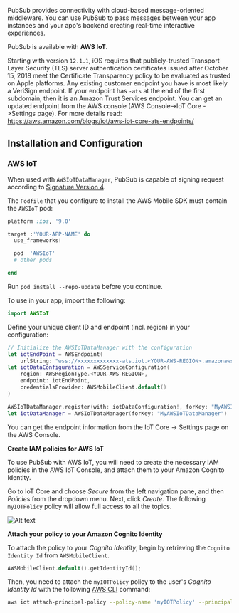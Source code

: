 PubSub provides connectivity with cloud-based message-oriented middleware. You can use PubSub to pass messages between your app instances and your app's backend creating real-time interactive experiences.

PubSub is available with **AWS IoT**. 

<Callout>

Starting with version `12.1.1`, iOS requires that publicly-trusted Transport Layer Security (TLS) server authentication certificates issued after October 15, 2018 meet the Certificate Transparency policy to be evaluated as trusted on Apple platforms. Any existing customer endpoint you have is most likely a VeriSign endpoint. If your endpoint has `-ats` at the end of the first subdomain, then it is an Amazon Trust Services endpoint. You can get an updated endpoint from the AWS console (AWS Console->IoT Core ->Settings page). For more details read: https://aws.amazon.com/blogs/iot/aws-iot-core-ats-endpoints/

</Callout>

## Installation and Configuration

### AWS IoT

When used with `AWSIoTDataManager`, PubSub is capable of signing request according to [Signature Version 4](https://docs.aws.amazon.com/general/latest/gr/signature-version-4.html). 

The `Podfile` that you configure to install the AWS Mobile SDK must contain the `AWSIoT` pod:

```ruby
platform :ios, '9.0'

target :'YOUR-APP-NAME' do
  use_frameworks!

  pod  'AWSIoT'
  # other pods

end
```

Run `pod install --repo-update` before you continue.

To use in your app, import the following:

```swift
import AWSIoT
```

Define your unique client ID and endpoint (incl. region) in your configuration:

```swift
// Initialize the AWSIoTDataManager with the configuration
let iotEndPoint = AWSEndpoint(
    urlString: "wss://xxxxxxxxxxxxx-ats.iot.<YOUR-AWS-REGION>.amazonaws.com/mqtt")
let iotDataConfiguration = AWSServiceConfiguration(
    region: AWSRegionType.<YOUR-AWS-REGION>,
    endpoint: iotEndPoint,
    credentialsProvider: AWSMobileClient.default()
)

AWSIoTDataManager.register(with: iotDataConfiguration!, forKey: "MyAWSIoTDataManager")
let iotDataManager = AWSIoTDataManager(forKey: "MyAWSIoTDataManager")
```

<Callout>

You can get the endpoint information from the IoT Core -> Settings page on the AWS Console.  

</Callout>

**Create IAM policies for AWS IoT**

To use PubSub with AWS IoT, you will need to create the necessary IAM policies in the AWS IoT Console, and attach them to your Amazon Cognito Identity. 

Go to IoT Core and choose *Secure* from the left navigation pane, and then *Policies* from the dropdown menu. Next, click *Create*. The following `myIOTPolicy` policy will allow full access to all the topics.

![Alt text](/images/iot_attach_policy.png)

**Attach your policy to your Amazon Cognito Identity**

To attach the policy to your *Cognito Identity*, begin by retrieving the `Cognito Identity Id` from `AWSMobileClient`.

```swift
AWSMobileClient.default().getIdentityId();
```

Then, you need to attach the `myIOTPolicy` policy to the user's *Cognito Identity Id* with the following [AWS CLI](https://aws.amazon.com/cli/) command:

```bash
aws iot attach-principal-policy --policy-name 'myIOTPolicy' --principal '<YOUR_COGNITO_IDENTITY_ID>'
```
